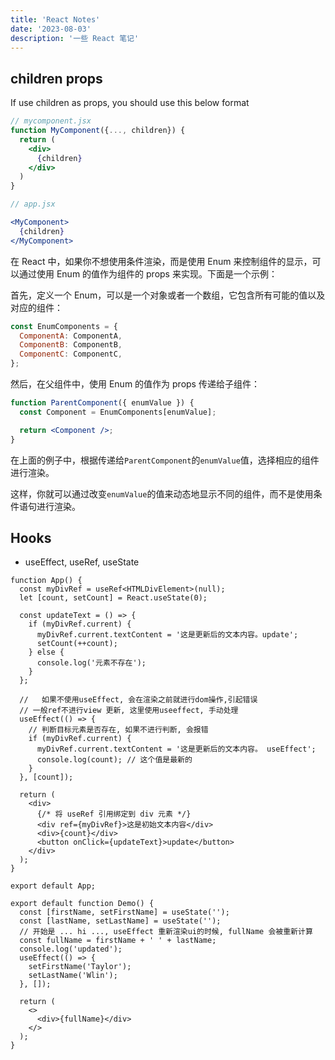 ```yaml
---
title: 'React Notes'
date: '2023-08-03'
description: '一些 React 笔记'
---
```


## children props

If use children as props, you should use this below format

```jsx
// mycomponent.jsx
function MyComponent({..., children}) {
  return (
    <div>
      {children}
    </div>
  )
}

// app.jsx

<MyComponent>
  {children}
</MyComponent>
```

在 React <Icon icon="skill-icons:react-dark" /> 中，如果你不想使用条件渲染，而是使用 Enum 来控制组件的显示，可以通过使用 Enum 的值作为组件的 props 来实现。下面是一个示例：

首先，定义一个 Enum，可以是一个对象或者一个数组，它包含所有可能的值以及对应的组件：

```jsx
const EnumComponents = {
  ComponentA: ComponentA,
  ComponentB: ComponentB,
  ComponentC: ComponentC,
};
```

然后，在父组件中，使用 Enum 的值作为 props 传递给子组件：

```jsx
function ParentComponent({ enumValue }) {
  const Component = EnumComponents[enumValue];

  return <Component />;
}
```

在上面的例子中，根据传递给`ParentComponent`的`enumValue`值，选择相应的组件进行渲染。

这样，你就可以通过改变`enumValue`的值来动态地显示不同的组件，而不是使用条件语句进行渲染。

## Hooks

- useEffect, useRef, useState

```ref.tsx
function App() {
  const myDivRef = useRef<HTMLDivElement>(null);
  let [count, setCount] = React.useState(0);

  const updateText = () => {
    if (myDivRef.current) {
      myDivRef.current.textContent = '这是更新后的文本内容。update';
      setCount(++count);
    } else {
      console.log('元素不存在');
    }
  };

  //   如果不使用useEffect, 会在渲染之前就进行dom操作,引起错误
  // 一般ref不进行view 更新, 这里使用useeffect, 手动处理
  useEffect(() => {
    // 判断目标元素是否存在, 如果不进行判断, 会报错
    if (myDivRef.current) {
      myDivRef.current.textContent = '这是更新后的文本内容。 useEffect';
      console.log(count); // 这个值是最新的
    }
  }, [count]);

  return (
    <div>
      {/* 将 useRef 引用绑定到 div 元素 */}
      <div ref={myDivRef}>这是初始文本内容</div>
      <div>{count}</div>
      <button onClick={updateText}>update</button>
    </div>
  );
}

export default App;
```

```useEffect.tsx
export default function Demo() {
  const [firstName, setFirstName] = useState('');
  const [lastName, setLastName] = useState('');
  // 开始是 ... hi ..., useEffect 重新渲染ui的时候, fullName 会被重新计算
  const fullName = firstName + ' ' + lastName;
  console.log('updated');
  useEffect(() => {
    setFirstName('Taylor');
    setLastName('Wlin');
  }, []);

  return (
    <>
      <div>{fullName}</div>
    </>
  );
}
```
